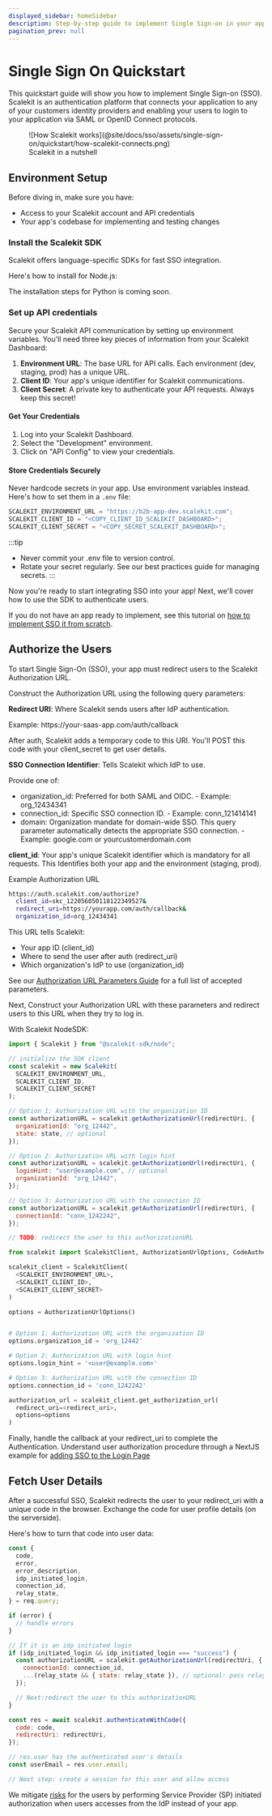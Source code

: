 ```yaml
---
displayed_sidebar: homeSidebar
description: Step-by-step guide to implement Single Sign-on in your application using Scalekit's APIs
pagination_prev: null
---
```



# Single Sign On Quickstart

This quickstart guide will show you how to implement Single Sign-on (SSO). Scalekit is an authentication platform that connects your application to any of your customers identity providers and enabling your users to login to your application via SAML or OpenID Connect protocols.

<figure>
  ![How Scalekit
  works](@site/docs/sso/assets/single-sign-on/quickstart/how-scalekit-connects.png)
  <figcaption>Scalekit in a nutshell</figcaption>
</figure>

## Environment Setup

Before diving in, make sure you have:

- Access to your Scalekit account and API credentials
- Your app's codebase for implementing and testing changes

### Install the Scalekit SDK

Scalekit offers language-specific SDKs for fast SSO integration.

Here's how to install for Node.js:

<InstallSDK />

The installation steps for Python is coming soon.

### Set up API credentials

Secure your Scalekit API communication by setting up environment variables. You'll need three key pieces of information from your Scalekit Dashboard:

1. **Environment URL**: The base URL for API calls. Each environment (dev, staging, prod) has a unique URL.
2. **Client ID**: Your app's unique identifier for Scalekit communications.
3. **Client Secret**: A private key to authenticate your API requests. Always keep this secret!

#### Get Your Credentials

1. Log into your Scalekit Dashboard.
2. Select the "Development" environment.
3. Click on "API Config" to view your credentials.

#### Store Credentials Securely

Never hardcode secrets in your app. Use environment variables instead. Here's how to set them in a `.env` file:

```jsx title=".env"
SCALEKIT_ENVIRONMENT_URL = "https://b2b-app-dev.scalekit.com";
SCALEKIT_CLIENT_ID = "<COPY_CLIENT_ID_SCALEKIT_DASHBOARD>";
SCALEKIT_CLIENT_SECRET = "<COPY_SECRET_SCALEKIT_DASHBOARD>";
```

:::tip

- Never commit your <SimpleCode>.env </SimpleCode> file to version control.
- Rotate your <SimpleCode>secret </SimpleCode>regularly. See our best practices guide for managing secrets.
  :::

Now you're ready to start integrating SSO into your app! Next, we'll cover how to use the SDK to authenticate users.

If you do not have an app ready to implement, see this tutorial on [how to implement SSO it from scratch](/sso/guides/key-concepts/sso-overview).

## Authorize the Users

To start Single Sign-On (SSO), your app must redirect users to the Scalekit Authorization URL.

Construct the Authorization URL using the following query parameters:

**Redirect URI**: Where Scalekit sends users after IdP authentication.

Example: <SimpleCode>https:<nolink />//your-saas-app.com/auth/callback</SimpleCode>

After auth, Scalekit adds a temporary <SimpleCode>code</SimpleCode> to this URI. You'll <SimpleCode>POST</SimpleCode> this <SimpleCode>code</SimpleCode> with your <SimpleCode>client_secret</SimpleCode> to get user details.

**SSO Connection Identifier**: Tells Scalekit which IdP to use.

Provide one of:

- <SimpleCode>organization_id</SimpleCode>: Preferred for both SAML and OIDC. -
  Example: <SimpleCode>org_12434341</SimpleCode>
- <SimpleCode>connection_id</SimpleCode>: Specific SSO connection ID. - Example:
  <SimpleCode>conn_121414141</SimpleCode>
- <SimpleCode>domain</SimpleCode>: Organization mandate for domain-wide SSO.
  This query parameter automatically detects the appropriate SSO connection. -
  Example: <SimpleCode>google.com</SimpleCode> or <SimpleCode>yourcustomerdomain.com</SimpleCode>

<SimpleCode>**client_id**</SimpleCode>: Your app's unique Scalekit identifier
which is mandatory for all requests. This Identifies both your app and the
environment (staging, prod).

<p style={{ textDecoration: "underline" }}>Example Authorization URL</p>

```sh title="Authorization URL"
https://auth.scalekit.com/authorize?
  client_id=skc_122056050118122349527&
  redirect_uri=https://yourapp.com/auth/callback&
  organization_id=org_12434341
```

This URL tells Scalekit:

- Your app ID (<SimpleCode>client_id</SimpleCode>)
- Where to send the user after auth (<SimpleCode>redirect_uri</SimpleCode>)
- Which organization's IdP to use (<SimpleCode>organization_id</SimpleCode>)

See our [Authorization URL Parameters Guide](/sso/guides/key-concepts/authorization-url) for a full list of accepted parameters.

Next, Construct your Authorization URL with these parameters and redirect users to this URL when they try to log in.

With Scalekit NodeSDK:

<Tabs groupId="tech-stack" queryString>
<TabItem value="nodejs" label="Node.js">

```javascript showLineNumbers
import { Scalekit } from "@scalekit-sdk/node";

// initialize the SDK client
const scalekit = new Scalekit(
  SCALEKIT_ENVIRONMENT_URL,
  SCALEKIT_CLIENT_ID,
  SCALEKIT_CLIENT_SECRET
);

// Option 1: Authorization URL with the organization ID
const authorizationURL = scalekit.getAuthorizationUrl(redirectUri, {
  organizationId: "org_12442",
  state: state, // optional
});

// Option 2: Authorization URL with login hint
const authorizationURL = scalekit.getAuthorizationUrl(redirectUri, {
  loginHint: "user@example.com", // optional
  organizationId: "org_12442",
});

// Option 3: Authorization URL with the connection ID
const authorizationURL = scalekit.getAuthorizationUrl(redirectUri, {
  connectionId: "conn_1242242",
});

// TODO: redirect the user to this authorizationURL
```

</TabItem>
<TabItem value="py" label="Python">

```python showLineNumbers
from scalekit import ScalekitClient, AuthorizationUrlOptions, CodeAuthenticationOptions

scalekit_client = ScalekitClient(
  <SCALEKIT_ENVIRONMENT_URL>,
  <SCALEKIT_CLIENT_ID>,
  <SCALEKIT_CLIENT_SECRET>
)

options = AuthorizationUrlOptions()


# Option 1: Authorization URL with the organization ID
options.organization_id = 'org_12442'

# Option 2: Authorization URL with login hint
options.login_hint = '<user@example.com>'

# Option 3: Authorization URL with the connection ID
options.connection_id = 'conn_1242242'

authorization_url = scalekit_client.get_authorization_url(
  redirect_uri=<redirect_uri>,
  options=options
)
```

</TabItem>
</Tabs>

Finally, handle the callback at your <SimpleCode>redirect_uri</SimpleCode> to complete the Authentication. Understand user authorization procedure through a NextJS example for [adding SSO to the Login Page](/sso/guides/setup-sso/build-login-page)

## Fetch User Details

After a successful SSO, Scalekit redirects the user to your <SimpleCode>redirect_uri</SimpleCode> with a unique <SimpleCode>code</SimpleCode> in the browser. Exchange the <SimpleCode>code</SimpleCode> for user profile details (on the serverside).

Here's how to turn that <SimpleCode>code</SimpleCode> into user data:

<Tabs groupId="tech-stack" queryString>
<TabItem value="nodejs" label="Node.js">

```javascript showLineNumbers
const {
  code,
  error,
  error_description,
  idp_initiated_login,
  connection_id,
  relay_state,
} = req.query;

if (error) {
  // handle errors
}

// If it is an idp initiated login
if (idp_initiated_login && idp_initiated_login === "success") {
  const authorizationURL = scalekit.getAuthorizationUrl(redirectUri, {
    connectionId: connection_id,
    ...(relay_state && { state: relay_state }), // optional: pass relay state
  });

  // Next:redirect the user to this authorizationURL
}

const res = await scalekit.authenticateWithCode({
  code: code,
  redirectUri: redirectUri,
});

// res.user has the authenticated user's details
const userEmail = res.user.email;

// Next step: create a session for this user and allow access
```

</TabItem>
</Tabs>




We mitigate [risks](/sso/guides/setup-sso/implement-idp-initiated-sso) for the users by performing Service Provider (SP) initiated authorization when users accesses from the IdP instead of your app.



